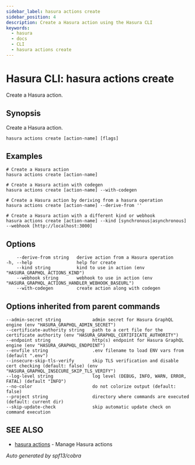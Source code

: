 ```yaml
---
sidebar_label: hasura actions create
sidebar_position: 4
description: Create a Hasura action using the Hasura CLI
keywords:
  - hasura
  - docs
  - CLI
  - hasura actions create
---
```


# Hasura CLI: hasura actions create

Create a Hasura action.

## Synopsis

Create a Hasura action.

```
hasura actions create [action-name] [flags]
```

## Examples

```
# Create a Hasura action
hasura actions create [action-name]

# Create a Hasura action with codegen
hasura actions create [action-name] --with-codegen

# Create a Hasura action by deriving from a hasura operation
hasura actions create [action-name] --derive-from ''

# Create a Hasura action with a different kind or webhook
hasura actions create [action-name] --kind [synchronous|asynchronous] --webhook [http://localhost:3000]
```

## Options

```
    --derive-from string   derive action from a Hasura operation
-h, --help                 help for create
    --kind string          kind to use in action (env "HASURA_GRAPHQL_ACTIONS_KIND")
    --webhook string       webhook to use in action (env "HASURA_GRAPHQL_ACTIONS_HANDLER_WEBHOOK_BASEURL")
    --with-codegen         create action along with codegen
```

## Options inherited from parent commands

```
--admin-secret string            admin secret for Hasura GraphQL engine (env "HASURA_GRAPHQL_ADMIN_SECRET")
--certificate-authority string   path to a cert file for the certificate authority (env "HASURA_GRAPHQL_CERTIFICATE_AUTHORITY")
--endpoint string                http(s) endpoint for Hasura GraphQL engine (env "HASURA_GRAPHQL_ENDPOINT")
--envfile string                 .env filename to load ENV vars from (default ".env")
--insecure-skip-tls-verify       skip TLS verification and disable cert checking (default: false) (env "HASURA_GRAPHQL_INSECURE_SKIP_TLS_VERIFY")
--log-level string               log level (DEBUG, INFO, WARN, ERROR, FATAL) (default "INFO")
--no-color                       do not colorize output (default: false)
--project string                 directory where commands are executed (default: current dir)
--skip-update-check              skip automatic update check on command execution
```

## SEE ALSO

- [hasura actions](/hasura-cli/commands/hasura_actions.mdx) - Manage Hasura actions

_Auto generated by spf13/cobra_
